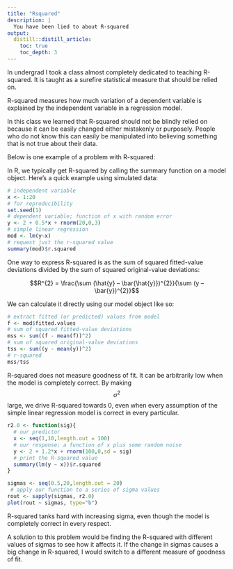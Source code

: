 ```yaml
---
title: "Rsquared"
description: |
  You have been lied to about R-squared
output: 
  distill::distill_article:
    toc: true
    toc_depth: 3
---
```

In undergrad I took a class almost completely dedicated to teaching R-squared. It is taught as a surefire statistical measure that should be relied on. 

R-squared measures how much variation of a dependent variable is explained by the independent variable in a regression model.

In this class we learned that R-squared should not be blindly relied on because it can be easily changed either mistakenly or purposely. People who do not know this can easily be manipulated into believing something that is not true about their data.

Below is one example of a problem with R-squared:


In R, we typically get R-squared by calling the summary function on a model object. Here’s a quick example using simulated data:

```r
# independent variable
x <- 1:20 
# for reproducibility
set.seed(1) 
# dependent variable; function of x with random error
y <- 2 + 0.5*x + rnorm(20,0,3) 
# simple linear regression
mod <- lm(y~x)
# request just the r-squared value
summary(mod)$r.squared 
```

One way to express R-squared is as the sum of squared fitted-value deviations divided by the sum of squared original-value deviations:

$$R^{2} =  \frac{\sum (\hat{y} – \bar{\hat{y}})^{2}}{\sum (y – \bar{y})^{2}}$$

We can calculate it directly using our model object like so:

```r
# extract fitted (or predicted) values from model
f <- mod$fitted.values
# sum of squared fitted-value deviations
mss <- sum((f - mean(f))^2)
# sum of squared original-value deviations
tss <- sum((y - mean(y))^2)
# r-squared
mss/tss  
```

R-squared does not measure goodness of fit. It can be arbitrarily low when the model is completely correct. By making $$σ^2$$ large, we drive R-squared towards 0, even when every assumption of the simple linear regression model is correct in every particular.

```r
r2.0 <- function(sig){
  # our predictor
  x <- seq(1,10,length.out = 100)   
  # our response; a function of x plus some random noise
  y <- 2 + 1.2*x + rnorm(100,0,sd = sig) 
  # print the R-squared value
  summary(lm(y ~ x))$r.squared          
}

sigmas <- seq(0.5,20,length.out = 20)
 # apply our function to a series of sigma values
rout <- sapply(sigmas, r2.0)            
plot(rout ~ sigmas, type="b")
```

R-squared tanks hard with increasing sigma, even though the model is completely correct in every respect.

A solution to this problem would be finding the R-squared with different values of sigmas to see how it affects it. If the change in sigmas causes a big change in R-squared, I would switch to a different measure of goodness of fit.